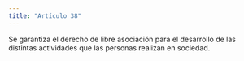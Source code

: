 ```yaml
---
title: "Artículo 38"
---
```


Se garantiza el derecho de libre
asociación para el desarrollo de las distintas actividades que las personas realizan en sociedad.
